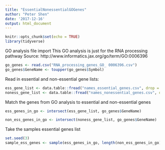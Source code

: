 ```yaml
---
title: "EssentialNonessentialGOGenes"
author: "Peter Shen"
date: '2017-12-16'
output: html_document
---
```


```r
knitr::opts_chunk$set(echo = TRUE)
library(tidyverse)
```

GO analysis file import
This GO analysis is just for the RNA processing pathway
Source: http://www.informatics.jax.org/go/term/GO:0006396
```r
go_genes <- read.csv("RNA_processing_genes_GO_ 0006396.csv")
go_genes$GeneName <- toupper(go_genes$Symbol)
```

Read in essential and non-essential gene lists:
```r
ess_gene_list <- data.table::fread("names_essential_genes.csv", drop = 1)$x
noness_gene_list <- data.table::fread("names_nonessential_genes.csv", drop = 1)$x
```

Match the genes from GO analysis to essential and non-essential genes
```r
ess_genes_in_go <- intersect(ess_gene_list, go_genes$GeneName)
```

```r
non_ess_genes_in_go <- intersect(noness_gene_list, go_genes$GeneName)
```

Take the samples essential genes list
```r
set.seed(3)
sample_ess_genes <- sample(ess_genes_in_go, length(non_ess_genes_in_go))
```

